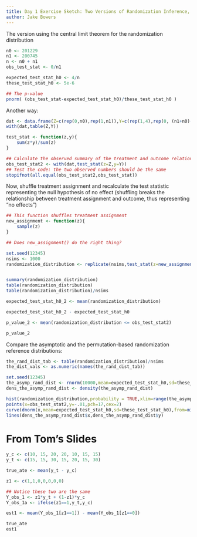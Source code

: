 ```yaml
---
title: Day 1 Exercise Sketch: Two Versions of Randomization Inference, Fisher Style.
author: Jake Bowers
---
```


The version using the central limit theorem for the randomization distribution

```r
n0 <- 201229
n1 <- 200745
n <- n0 + n1
obs_test_stat <- 0/n1

expected_test_stat_h0 <- 4/n
these_test_stat_h0 <- 5e-6

## The p-value
pnorm( (obs_test_stat-expected_test_stat_h0)/these_test_stat_h0 )
```

Another way:

```r

dat <- data.frame(Z=c(rep(0,n0),rep(1,n1)),Y=c(rep(1,4),rep(0, (n1+n0)-4 )))
with(dat,table(Z,Y))

test_stat <- function(z,y){
    sum(z*y)/sum(z)
}

## Calculate the observed summary of the treatment and outcome relationship
obs_test_stat2 <- with(dat,test_stat(z=Z,y=Y))
## Test the code: the two observed numbers should be the same
stopifnot(all.equal(obs_test_stat2,obs_test_stat))

```

Now, shuffle treatment assignment and recalculate the test statistic representing the null hypothesis of no effect (shuffling breaks the relationship between treatment assignment and outcome, thus representing "no effects")

```r

## This function shuffles treatment assignment
new_assignment <- function(z){
    sample(z)
}

## Does new_assignment() do the right thing?

set.seed(12345)
nsims <- 1000
randomization_distribution <- replicate(nsims,test_stat(z=new_assignment(dat$Z),y=dat$Y))


summary(randomization_distribution)
table(randomization_distribution)
table(randomization_distribution)/nsims

expected_test_stat_h0_2 <- mean(randomization_distribution)

expected_test_stat_h0_2 - expected_test_stat_h0

p_value_2 <- mean(randomization_distribution <= obs_test_stat2)

p_value_2

```

Compare the asymptotic and the permutation-based randomization reference distributions:


```r
the_rand_dist_tab <- table(randomization_distribution)/nsims
the_dist_vals <- as.numeric(names(the_rand_dist_tab))

set.seed(12345)
the_asymp_rand_dist <- rnorm(10000,mean=expected_test_stat_h0,sd=these_test_stat_h0)
dens_the_asymp_rand_dist <- density(the_asymp_rand_dist)

hist(randomization_distribution,probability = TRUE,xlim=range(the_asymp_rand_dist))
points(x=obs_test_stat2,y=-.01,pch=17,cex=2)
curve(dnorm(x,mean=expected_test_stat_h0,sd=these_test_stat_h0),from=min(the_asymp_rand_dist),to=max(the_asymp_rand_dist),add=TRUE)
lines(dens_the_asymp_rand_dist$x,dens_the_asymp_rand_dist$y)

```


# From Tom's Slides


```r


y_c <- c(10, 15, 20, 20, 10, 15, 15)
y_t <- c(15, 15, 30, 15, 20, 15, 30)

true_ate <- mean(y_t - y_c)

z1 <- c(1,1,0,0,0,0,0)

## Notice these two are the same
Y_obs_1 <- z1*y_t + (1-z1)*y_c
Y_obs_1a <- ifelse(z1==1,y_t,y_c)

est1 <- mean(Y_obs_1[z1==1]) - mean(Y_obs_1[z1==0])

true_ate
est1



```



